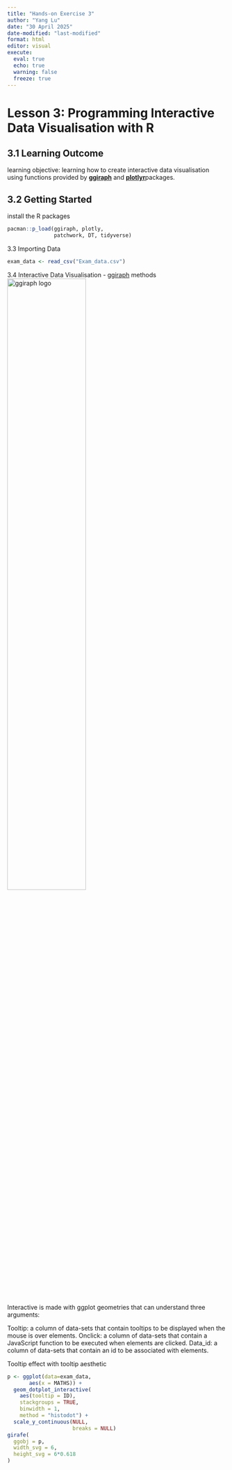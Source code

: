 ```yaml
---
title: "Hands-on Exercise 3"
author: "Yang Lu"
date: "30 April 2025"
date-modified: "last-modified"
format: html
editor: visual
execute: 
  eval: true  
  echo: true  
  warning: false 
  freeze: true 
---
```


# Lesson 3: Programming Interactive Data Visualisation with R

## **3.1 Learning Outcome**

learning objective: learning how to create interactive data visualisation using functions provided by [**ggiraph**](https://davidgohel.github.io/ggiraph/) and [**plotlyr**](https://plotly.com/r/)packages.

## **3.2 Getting Started**

install the R packages

```r
pacman::p_load(ggiraph, plotly, 
               patchwork, DT, tidyverse) 
```
3.3 Importing Data

```r

exam_data <- read_csv("Exam_data.csv")
```

3.4 Interactive Data Visualisation - [ggiraph](https://davidgohel.github.io/ggiraph/index.html) methods
![ggiraph logo](ggiraph.png){fig-align="center" width="60%"}


Interactive is made with ggplot geometries that can understand three arguments:

Tooltip: a column of data-sets that contain tooltips to be displayed when the mouse is over elements.
Onclick: a column of data-sets that contain a JavaScript function to be executed when elements are clicked.
Data_id: a column of data-sets that contain an id to be associated with elements.


Tooltip effect with tooltip aesthetic

```r
p <- ggplot(data=exam_data, 
       aes(x = MATHS)) +
  geom_dotplot_interactive(
    aes(tooltip = ID),
    stackgroups = TRUE, 
    binwidth = 1, 
    method = "histodot") +
  scale_y_continuous(NULL, 
                     breaks = NULL)
girafe(
  ggobj = p,
  width_svg = 6,
  height_svg = 6*0.618
)
```









